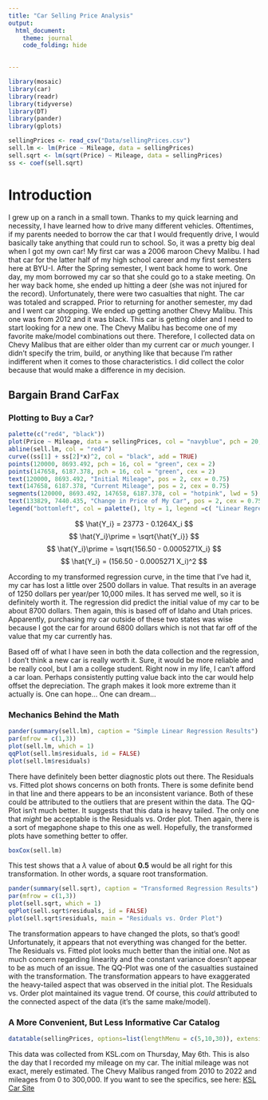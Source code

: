 ```yaml
---
title: "Car Selling Price Analysis"
output: 
  html_document:
    theme: journal
    code_folding: hide

    
---
```

```r
library(mosaic)
library(car)
library(readr)
library(tidyverse)
library(DT)
library(pander)
library(gplots)

sellingPrices <- read_csv("Data/sellingPrices.csv")
sell.lm <- lm(Price ~ Mileage, data = sellingPrices)
sell.sqrt <- lm(sqrt(Price) ~ Mileage, data = sellingPrices)
ss <- coef(sell.sqrt)
```

# Introduction

I grew up on a ranch in a small town. Thanks to my quick learning and necessity, I have learned how to drive many different vehicles. Oftentimes, if my parents needed to borrow the car that I would frequently drive, I would basically take anything that could run to school. So, it was a pretty big deal when I got my own car! My first car was a 2006 maroon Chevy Malibu. I had that car for the latter half of my high school career and my first semesters here at BYU-I. After the Spring semester, I went back home to work. One day, my mom borrowed my car so that she could go to a stake meeting. On her way back home, she ended up hitting a deer (she was not injured for the record). Unfortunately, there were two casualties that night. The car was totaled and scrapped. Prior to returning for another semester, my dad and I went car shopping. We ended up getting another Chevy Malibu. This one was from 2012 and it was black. This car is getting older and I need to start looking for a new one. The Chevy Malibu has become one of my favorite make/model combinations out there. Therefore, I collected data on Chevy Malibus that are either older than my current car or *much* younger. I didn't specify the trim, build, or anything like that because I'm rather indifferent when it comes to those characteristics. I did collect the color because that would make a difference in my decision. 




## Bargain Brand CarFax {.tabset .tabset-pills .tabset-fade}




### Plotting to Buy a Car?

```r
palette(c("red4", "black"))
plot(Price ~ Mileage, data = sellingPrices, col = "navyblue", pch = 20, main = "Price of Chevy Mailbu (2010-2022) According to Mileage", xlab = "Mileage of Car", ylab = "Price of Car")
abline(sell.lm, col = "red4")
curve((ss[1] + ss[2]*x)^2, col = "black", add = TRUE)
points(120000, 8693.492, pch = 16, col = "green", cex = 2)
points(147658, 6187.378, pch = 16, col = "green", cex = 2)
text(120000, 8693.492, "Initial Mileage", pos = 2, cex = 0.75)
text(147658, 6187.378, "Current Mileage", pos = 2, cex = 0.75)
segments(120000, 8693.492, 147658, 6187.378, col = "hotpink", lwd = 5)
text(133829, 7440.435, "Change in Price of My Car", pos = 2, cex = 0.75)
legend("bottomleft", col = palette(), lty = 1, legend =c( "Linear Regression", "Transformed Regression (Square Root)"), bty = "n") 
```



$$
\hat{Y_i} = 23773 - 0.1264X_i
$$
$$
\hat{Y_i}\prime = \sqrt{\hat{Y_i}}
$$
$$
\hat{Y_i}\prime = \sqrt{156.50 - 0.0005271X_i}
$$
$$
\hat{Y_i} = (156.50 - 0.0005271 X_i)^2
$$

According to my transformed regression curve, in the time that I've had it, my car has lost a little over 2500 dollars in value. That results in an average of 1250 dollars per year/per 10,000 miles. It has served me well, so it is definitely worth it. The regression did predict the initial value of my car to be about 8700 dollars. Then again, this is based off of Idaho and Utah prices. Apparently, purchasing my car outside of these two states was wise because I got the car for around 6800 dollars which is not that far off of the value that my car currently has. 


Based off of what I have seen in both the data collection and the regression, I don't think a new car is really worth it. Sure, it would be more reliable and be really cool, but I am a college student. Right now in my life, I can't afford a car loan. Perhaps consistently putting value back into the car would help offset the depreciation. The graph makes it look more extreme than it actually is. One can hope... One can dream...


 

### Mechanics Behind the Math

```r
pander(summary(sell.lm), caption = "Simple Linear Regression Results")
par(mfrow = c(1,3))
plot(sell.lm, which = 1)
qqPlot(sell.lm$residuals, id = FALSE)
plot(sell.lm$residuals)
```

There have definitely been better diagnostic plots out there. The Residuals vs. Fitted plot shows concerns on both fronts. There is some definite bend in that line and there appears to be an inconsistent variance. Both of these could be attributed to the outliers that are present within the data. The QQ-Plot isn't much better. It suggests that this data is heavy tailed. The only one that *might* be acceptable is the Residuals vs. Order plot. Then again, there is a sort of megaphone shape to this one as well. Hopefully, the transformed plots have something better to offer. 

```r
boxCox(sell.lm)
```

This test shows that a $\lambda$ value of about **0.5** would be all right for this transformation. In other words, a square root transformation. 

```r
pander(summary(sell.sqrt), caption = "Transformed Regression Results")
par(mfrow = c(1,3))
plot(sell.sqrt, which = 1)
qqPlot(sell.sqrt$residuals, id = FALSE)
plot(sell.sqrt$residuals, main = "Residuals vs. Order Plot")
```

The transformation appears to have changed the plots, so that's good! Unfortunately, it appears that not everything was changed for the better. The Residuals vs. Fitted plot looks much better than the initial one. Not as much concern regarding linearity and the constant variance doesn't appear to be as much of an issue. The QQ-Plot was one of the casualties sustained with the transformation. The transformation appears to have exaggerated the heavy-tailed aspect that was observed in the initial plot. The Residuals vs. Order plot maintained its vague trend. Of course, this *could* attributed to the connected aspect of the data (it's the same make/model).  


 

### A More Convenient, But Less Informative Car Catalog




```r
datatable(sellingPrices, options=list(lengthMenu = c(5,10,30)), extensions="Responsive")
```

This data was collected from KSL.com on Thursday, May 6th. This is also the day that I recorded my mileage on my car. The initial mileage was not exact, merely estimated. The Chevy Malibus ranged from 2010 to 2022 and mileages from 0 to 300,000. If you want to see the specifics, see here: [KSL Car Site](https://cars.ksl.com/search/make/Chevrolet/model/Malibu/yearFrom/2010/yearTo/2022/mileageFrom/0/mileageTo/300000/newUsed/Used;Certified;New/numberDoors/4)